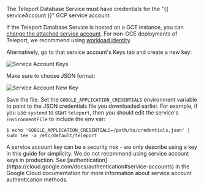 The Teleport Database Service must have credentials for the
"{{ serviceAccount }}" GCP service account.

If the Teleport Database Service is hosted on a GCE instance, you can
[change the attached service account](https://cloud.google.com/compute/docs/instances/change-service-account).
For non-GCE deployments of Teleport, we recommend using
[workload identity](https://cloud.google.com/iam/docs/workload-identity-federation).

Alternatively, go to that service account's Keys tab and create a new key:

![Service Account Keys](../../../img/database-access/guides/cloudsql/service-account-keys@2x.png)

Make sure to choose JSON format:

![Service Account New Key](../../../img/database-access/guides/cloudsql/service-account-new-key@2x.png)

Save the file. Set the `GOOGLE_APPLICATION_CREDENTIALS` environment variable to
point to the JSON credentials file you downloaded earlier. For example, if you
use `systemd` to start `teleport`, then you should edit the service's
`EnvironmentFile` to include the env var:
```code
$ echo 'GOOGLE_APPLICATION_CREDENTIALS=/path/to/credentials.json' | sudo tee -a /etc/default/teleport
```

<Admonition type="warning">
A service account key can be a security risk - we only describe using a key in
this guide for simplicity.
We do not recommend using service account keys in production.
See [authentication](https://cloud.google.com/docs/authentication#service-accounts)
in the Google Cloud documentation for more information about service account
authentication methods.
</Admonition>
